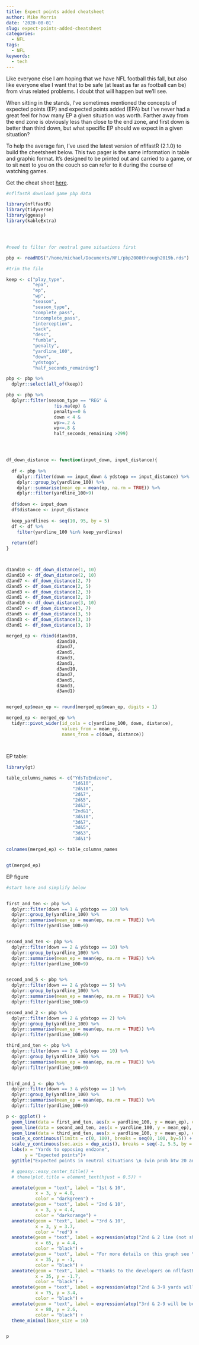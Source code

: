 ```yaml
---
title: Expect points added cheatsheet
author: Mike Morris
date: '2020-08-01'
slug: expect-points-added-cheatsheet
categories:
  - NFL
tags:
  - NFL
keywords:
  - tech
---
```


Like everyone else I am hoping that we have NFL football this fall, but also like everyone else I want that to be safe (at least as far as football can be) from virus related problems. I doubt that will happen but we'll see.

When sitting in the stands, I've sometimes mentioned the concepts of expected points (EP) and expected points added (EPA) but I've never had a great feel for how many EP a given situation was worth. Farther away from the end zone is obviously less than close to the end zone, and first down is better than third down, but what specific EP should we expect in a given situation?

To help the average fan, I've used the latest version of nflfastR (2.1.0) to build the cheetsheet below. This two pager is the same information in table and graphic format. It's designed to be printed out and carried to a game, or to sit next to you on the couch so can refer to it during the course of watching games.

Get the cheat sheet [here](https://drive.google.com/file/d/1aTmgXt1bHGmEeTqPRiVklobGXfWUkGL_/view?usp=sharing).


```r



#nflfastR download game pbp data

library(nflfastR)
library(tidyverse)
library(ggeasy)
library(kableExtra)




#need to filter for neutral game situations first

pbp <- readRDS("/home/michael/Documents/NFL/pbp2000through2019b.rds")

#trim the file

keep <- c("play_type",
          "epa",
          "ep",
          "wp",
          "season",
          "season_type",
          "complete_pass",
          "incomplete_pass",
          "interception",
          "sack",
          "desc",
          "fumble",
          "penalty",
          "yardline_100",
          "down",
          "ydstogo",
          "half_seconds_remaining")

pbp <- pbp %>% 
  dplyr::select(all_of(keep))

pbp <- pbp %>% 
  dplyr::filter(season_type == "REG" &
                  !is.na(ep) &
                  penalty==0 &
                  down < 4 &
                  wp>=.2 &
                  wp<=.8 &
                  half_seconds_remaining >299)




df_down_distance <- function(input_down, input_distance){
  
  df <- pbp %>% 
    dplyr::filter(down == input_down & ydstogo == input_distance) %>% 
    dplyr::group_by(yardline_100) %>% 
    dplyr::summarise(mean_ep = mean(ep, na.rm = TRUE)) %>% 
    dplyr::filter(yardline_100>9)
  
  df$down <- input_down
  df$distance <- input_distance
  
  keep_yardlines <- seq(10, 95, by = 5)
  df <- df %>% 
    filter(yardline_100 %in% keep_yardlines)
  
  return(df)
}



d1and10 <- df_down_distance(1, 10)
d2and10 <- df_down_distance(2, 10)
d2and7 <- df_down_distance(2, 7)
d2and5 <- df_down_distance(2, 5)
d2and3 <- df_down_distance(2, 3)
d2and1 <- df_down_distance(2, 1)
d3and10 <- df_down_distance(3, 10)
d3and7 <- df_down_distance(3, 7)
d3and5 <- df_down_distance(3, 5)
d3and3 <- df_down_distance(3, 3)
d3and1 <- df_down_distance(3, 1)

merged_ep <- rbind(d1and10, 
                   d2and10,
                   d2and7,
                   d2and5,
                   d2and3,
                   d2and1,
                   d3and10,
                   d3and7,
                   d3and5,
                   d3and3,
                   d3and1)


merged_ep$mean_ep <- round(merged_ep$mean_ep, digits = 1)

merged_ep <- merged_ep %>% 
  tidyr::pivot_wider(id_cols = c(yardline_100, down, distance),
                     values_from = mean_ep,
                     names_from = c(down, distance))




```

EP table:

```r



library(gt)

table_columns_names <- c("YdsToEndzone",
                         "1d&10",
                         "2d&10",
                         "2d&7",
                         "2d&5",
                         "2d&3",
                         "2nd&1",
                         "3d&10",
                         "3d&7",
                         "3d&5",
                         "3d&3",
                         "3d&1")

colnames(merged_ep) <- table_columns_names


gt(merged_ep)

```


EP figure

```r



#start here and simplify below


first_and_ten <- pbp %>% 
  dplyr::filter(down == 1 & ydstogo == 10) %>% 
  dplyr::group_by(yardline_100) %>% 
  dplyr::summarise(mean_ep = mean(ep, na.rm = TRUE)) %>% 
  dplyr::filter(yardline_100>9)


second_and_ten <- pbp %>% 
  dplyr::filter(down == 2 & ydstogo == 10) %>% 
  dplyr::group_by(yardline_100) %>% 
  dplyr::summarise(mean_ep = mean(ep, na.rm = TRUE)) %>% 
  dplyr::filter(yardline_100>9)


second_and_5 <- pbp %>% 
  dplyr::filter(down == 2 & ydstogo == 5) %>% 
  dplyr::group_by(yardline_100) %>% 
  dplyr::summarise(mean_ep = mean(ep, na.rm = TRUE)) %>% 
  dplyr::filter(yardline_100>9)

second_and_2 <- pbp %>% 
  dplyr::filter(down == 2 & ydstogo == 2) %>% 
  dplyr::group_by(yardline_100) %>% 
  dplyr::summarise(mean_ep = mean(ep, na.rm = TRUE)) %>% 
  dplyr::filter(yardline_100>9)

third_and_ten <- pbp %>% 
  dplyr::filter(down == 3 & ydstogo == 10) %>% 
  dplyr::group_by(yardline_100) %>% 
  dplyr::summarise(mean_ep = mean(ep, na.rm = TRUE)) %>% 
  dplyr::filter(yardline_100>9)


third_and_1 <- pbp %>% 
  dplyr::filter(down == 3 & ydstogo == 1) %>% 
  dplyr::group_by(yardline_100) %>% 
  dplyr::summarise(mean_ep = mean(ep, na.rm = TRUE)) %>% 
  dplyr::filter(yardline_100>9)

p <- ggplot() + 
  geom_line(data = first_and_ten, aes(x = yardline_100, y = mean_ep), color = "darkgreen", linetype=1, size=2) +
  geom_line(data = second_and_ten, aes(x = yardline_100, y = mean_ep), color = "darkorange", linetype=1, size=2) +
  geom_line(data = third_and_ten, aes(x = yardline_100, y = mean_ep), color = "red", linetype=1, size=2) +
  scale_x_continuous(limits = c(0, 100), breaks = seq(0, 100, by=5)) +
  scale_y_continuous(sec.axis = dup_axis(), breaks = seq(-2, 5.5, by = .5)) +
  labs(x = "Yards to opposing endzone",
       y = "Expected points")+
  ggtitle("Expected points in neutral situations \n (win prob btw 20 and 80, >5 minutes in half)") +

  # ggeasy::easy_center_title() +
  # theme(plot.title = element_text(hjust = 0.5)) +

  annotate(geom = "text", label = "1st & 10",
           x = 3, y = 4.8,
           color = "darkgreen") +
  annotate(geom = "text", label = "2nd & 10",
           x = 3, y = 4.4,
           color = "darkorange") +
  annotate(geom = "text", label = "3rd & 10",
           x = 3, y = 3.7,
           color = "red") +
  annotate(geom = "text", label = expression(atop("2nd & 2 line (not shown) approx = 1st & 10 line", ~"3rd & 1 line (not shown) approx = 2nd & 10 line")),
           x = 65, y = 4.4,
           color = "black") +
  annotate(geom = "text", label = "For more details on this graph see \nmichael-morris.us",
           x = 35, y = -1,
           color = "black") +
  annotate(geom = "text", label = "thanks to the developers on nflfastR",
           x = 35, y = -1.7,
           color = "black") +
  annotate(geom = "text", label = expression(atop("2nd & 3-9 yards will be between", ~"1st & 10 and 2nd & 10 lines.")),
           x = 75, y = 3.4,
           color = "black") +
  annotate(geom = "text", label = expression(atop("3rd & 2-9 will be between", ~"2nd & 10 and 3rd & 10 lines.")),
           x = 80, y = 2.6,
           color = "black") +
  theme_minimal(base_size = 16)


p


```

